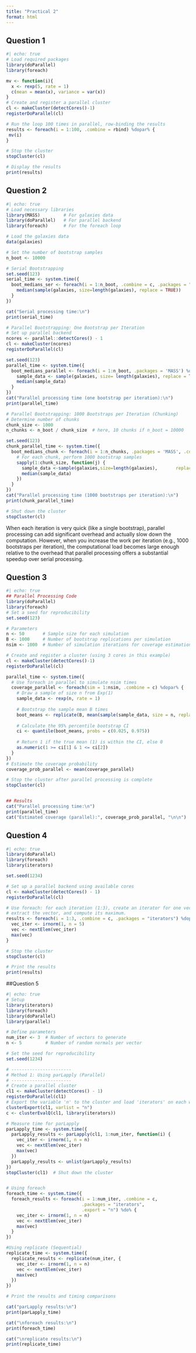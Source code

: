 ```yaml
---
title: "Practical 2"
format: html
---
```


## Question 1

```r
#| echo: true
# Load required packages
library(doParallel)
library(foreach)

mv <- function(i){
  x <- rexp(5, rate = 1)
  c(mean = mean(x), variance = var(x))
}
# Create and register a parallel cluster
cl <- makeCluster(detectCores()-1)
registerDoParallel(cl)

# Run the loop 100 times in parallel, row-binding the results
results <- foreach(i = 1:100, .combine = rbind) %dopar% {
 mv(i)
}

# Stop the cluster
stopCluster(cl)

# Display the results
print(results)
```

## Question 2

```r
#| echo: true
# Load necessary libraries
library(MASS)         # For galaxies data
library(doParallel)   # For parallel backend
library(foreach)      # For the foreach loop

# Load the galaxies data
data(galaxies)

# Set the number of bootstrap samples
n_boot <- 10000

# Serial Bootstrapping
set.seed(123)
serial_time <- system.time({
  boot_medians_ser <- foreach(i = 1:n_boot, .combine = c, .packages = "MASS") %do% {
    median(sample(galaxies, size=length(galaxies), replace = TRUE))
  }
})

cat("Serial processing time:\n")
print(serial_time)

# Parallel Bootstrapping: One Bootstrap per Iteration
# Set up parallel backend
ncores <- parallel::detectCores() - 1
cl <- makeCluster(ncores)
registerDoParallel(cl)

set.seed(123)
parallel_time <- system.time({
  boot_medians_parallel <- foreach(i = 1:n_boot, .packages = 'MASS') %dopar% {
    sample_data <- sample(galaxies, size= length(galaxies), replace = TRUE)
    median(sample_data)
  }
})
cat("Parallel processing time (one bootstrap per iteration):\n")
print(parallel_time)

# Parallel Bootstrapping: 1000 Bootstraps per Iteration (Chunking)
# Determine number of chunks
chunk_size <- 1000
n_chunks <- n_boot / chunk_size  # here, 10 chunks if n_boot = 10000

set.seed(123)
chunk_parallel_time <- system.time({
  boot_medians_chunk <- foreach(i = 1:n_chunks, .packages = 'MASS', .combine = c) %dopar% {
    # For each chunk, perform 1000 bootstrap samples
    sapply(1:chunk_size, function(j) {
      sample_data <-sample(galaxies,size=length(galaxies),       replace = TRUE)
      median(sample_data)
    })
  }
})
cat("Parallel processing time (1000 bootstraps per iteration):\n")
print(chunk_parallel_time)

# Shut down the cluster
stopCluster(cl)
```

When each iteration is very quick (like a single bootstrap), parallel processing can add significant overhead and actually slow down the computation. However, when you increase the work per iteration (e.g., 1000 bootstraps per iteration), the computational load becomes large enough relative to the overhead that parallel processing offers a substantial speedup over serial processing.

## Question 3

```r
#| echo: true
## Parallel Processing Code
library(doParallel)
library(foreach)
# Set a seed for reproducibility
set.seed(123)

# Parameters
n <- 50       # Sample size for each simulation
B <- 1000     # Number of bootstrap replications per simulation
nsim <- 1000  # Number of simulation iterations for coverage estimation

# Create and register a cluster (using 3 cores in this example)
cl <- makeCluster(detectCores()-1)
registerDoParallel(cl)

parallel_time <- system.time({
  # Use foreach in parallel to simulate nsim times
  coverage_parallel <- foreach(sim = 1:nsim, .combine = c) %dopar% {
    # Draw a sample of size n from Exp(1)
    sample_data <- rexp(n, rate = 1)
    
    # Bootstrap the sample mean B times
    boot_means <- replicate(B, mean(sample(sample_data, size = n, replace = TRUE)))
    
    # Calculate the 95% percentile bootstrap CI
    ci <- quantile(boot_means, probs = c(0.025, 0.975))
    
    # Return 1 if the true mean (1) is within the CI, else 0
    as.numeric(1 >= ci[1] & 1 <= ci[2])
  }
})
# Estimate the coverage probability
coverage_prob_parallel <- mean(coverage_parallel)

# Stop the cluster after parallel processing is complete
stopCluster(cl)


## Results
cat("Parallel processing time:\n")
print(parallel_time)
cat("Estimated coverage (parallel):", coverage_prob_parallel, "\n\n")

```

## Question 4

```r
#| echo: true
library(doParallel)
library(foreach)
library(iterators)

set.seed(1234)

# Set up a parallel backend using available cores
cl <- makeCluster(detectCores() - 1)
registerDoParallel(cl)

# Use foreach: for each iteration (1:3), create an iterator for one vector of 5 normals,
# extract the vector, and compute its maximum.
results <- foreach(i = 1:3, .combine = c, .packages = "iterators") %dopar% {
  vec_iter <- irnorm(1, n = 5)  
  vec <- nextElem(vec_iter)     
  max(vec)                     
}

# Stop the cluster
stopCluster(cl)

# Print the results
print(results)

```

##Question 5

```r
#| echo: true
# Setup
library(iterators)
library(foreach)
library(doParallel)
library(parallel)

# Define parameters
num_iter <- 3  # Number of vectors to generate
n <- 5         # Number of random normals per vector

# Set the seed for reproducibility
set.seed(1234)

# -----------------------
# Method 1: Using parLapply (Parallel)
# -----------------------
# Create a parallel cluster
cl1 <- makeCluster(detectCores() - 1)
registerDoParallel(cl1)
# Export the variable 'n' to the cluster and load 'iterators' on each worker
clusterExport(cl1, varlist = "n")
c <- clusterEvalQ(cl1, library(iterators))

# Measure time for parLapply
parLapply_time <- system.time({
  parLapply_results <- parLapply(cl1, 1:num_iter, function(i) {
    vec_iter <- irnorm(1, n = n)
    vec <- nextElem(vec_iter)
    max(vec)
  })
  parLapply_results <- unlist(parLapply_results)
})
stopCluster(cl1)  # Shut down the cluster


# Using foreach 
foreach_time <- system.time({
  foreach_results <- foreach(i = 1:num_iter, .combine = c,
                             .packages = "iterators",
                             .export = "n") %do% {
    vec_iter <- irnorm(1, n = n)
    vec <- nextElem(vec_iter)
    max(vec)
  }
})

#Using replicate (Sequential)
replicate_time <- system.time({
  replicate_results <- replicate(num_iter, {
    vec_iter <- irnorm(1, n = n)
    vec <- nextElem(vec_iter)
    max(vec)
  })
})

# Print the results and timing comparisons

cat("parLapply results:\n")
print(parLapply_time)

cat("\nforeach results:\n")
print(foreach_time)

cat("\nreplicate results:\n")
print(replicate_time)
```